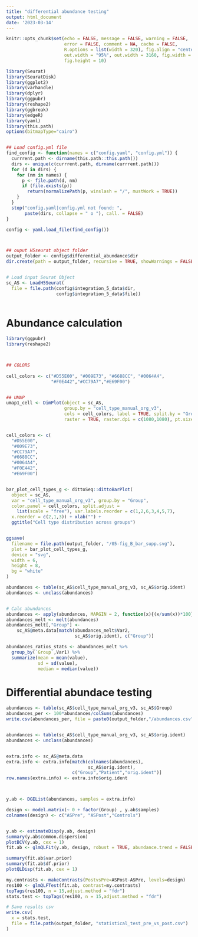 ```yaml
---
title: "differential abundance testing"
output: html_document
date: '2023-03-14'
---
```


<!--
#-------------------------------------------------------------------------------
# This script performs differential abundance between cell types
# Extended from Santamaria X et al. Nat Commun 14:5890 (2023).

# Author: Carlos Simon Foundation (Raul PM @supermegamio, Diego AC @diegoamoros)
# Date: 2023-03-14
#-------------------------------------------------------------------------------
-->

```r
knitr::opts_chunk$set(echo = FALSE, message = FALSE, warning = FALSE, 
                      error = FALSE, comment = NA, cache = FALSE,
                      R.options = list(width = 320), fig.align = "center", 
                      out.width = "95%", out.width = 3160, fig.width = 12, 
                      fig.height = 10)
```

```r
library(Seurat)
library(SeuratDisk)
library(ggplot2)
library(varhandle)
library(dplyr)
library(ggpubr)
library(reshape2)
library(ggbreak) 
library(edgeR)
library(yaml)
library(this.path)
options(bitmapType="cairo")


## Load config.yml file
find_config <- function(names = c("config.yaml", "config.yml")) {
  currrent.path <- dirname(this.path::this.path())
  dirs <- unique(c(currrent.path, dirname(currrent.path)))
  for (d in dirs) {
    for (nm in names) {
      p <- file.path(d, nm)
      if (file.exists(p))
        return(normalizePath(p, winslash = "/", mustWork = TRUE))
    }
  }
  stop("config.yaml|config.yml not found: ",
       paste(dirs, collapse = " o "), call. = FALSE)
}

config <- yaml.load_file(find_config())



## ouput H5seurat object folder
output_folder <- config$differential_abundance$dir
dir.create(path = output_folder, recursive = TRUE, showWarnings = FALSE)


# Load input Seurat Object
sc_AS <- LoadH5Seurat(
  file = file.path(config$integration_5_data$dir,
                   config$integration_5_data$file))
   
```

# Abundance calculation

```r
library(ggpubr)
library(reshape2)



## COLORS
 
cell_colors <- c("#D55E00", "#009E73", "#6688CC", "#0064A4",
                 "#F0E442","#CC79A7","#E69F00")


## UMAP 
umap1_cell <- DimPlot(object = sc_AS, 
                      group.by = "cell_type_manual_org_v3", 
                      cols = cell_colors, label = TRUE, split.by = "Group", 
                      raster = TRUE, raster.dpi = c(1080,1080), pt.size = 4)


cell_colors <- c(
  "#D55E00",
  "#009E73",
  "#CC79A7",
  "#6688CC",
  "#0064A4",
  "#F0E442",
  "#E69F00")


bar_plot_cell_types_g <- dittoSeq::dittoBarPlot(
  object = sc_AS, 
  var = "cell_type_manual_org_v3", group.by = "Group", 
  color.panel = cell_colors, split.adjust = 
    list(scale = "free"), var.labels.reorder = c(1,2,6,3,4,5,7), 
  x.reorder = c(2,1,3)) + xlab("") + 
  ggtitle("Cell type distribution across groups")


ggsave(
  filename = file.path(output_folder, "/05-fig_B_bar_supp.svg"), 
  plot = bar_plot_cell_types_g, 
  device = "svg", 
  width = 6, 
  height = 8, 
  bg = "white"
)


```


```r

abundances <- table(sc_AS$cell_type_manual_org_v3, sc_AS$orig.ident) 
abundances <- unclass(abundances) 


# Calc abundances 
abundances <- apply(abundances, MARGIN = 2, function(x){(x/sum(x))*100})
abundances_melt <- melt(abundances)
abundances_melt[,"Group"] <- 
    sc_AS@meta.data[match(abundances_melt$Var2, 
                          sc_AS$orig.ident), c("Group")]

abundances_ratios_stats <- abundances_melt %>% 
  group_by(`Group`,Var1) %>% 
  summarize(mean = mean(value),
            sd = sd(value),
            median = median(value))
```            

# Differential abundace testing

```r

abundances <- table(sc_AS$cell_type_manual_org_v3, sc_AS$Group) 
abundances_per <- 100*abundances/colSums(abundances)
write.csv(abundances_per, file = paste0(output_folder,"/abundances.csv"))


abundances <- table(sc_AS$cell_type_manual_org_v3, sc_AS$orig.ident) 
abundances <- unclass(abundances) 


extra.info <- sc_AS@meta.data
extra.info <- extra.info[match(colnames(abundances), 
                               sc_AS$orig.ident),
                         c("Group","Patient","orig.ident")]
row.names(extra.info) <- extra.info$orig.ident



y.ab <- DGEList(abundances, samples = extra.info)

design <- model.matrix(~ 0 + factor(Group) , y.ab$samples)
colnames(design) <- c("ASPre", "ASPost","Controls")


y.ab <- estimateDisp(y.ab, design)
summary(y.ab$common.dispersion)
plotBCV(y.ab, cex = 1)
fit.ab <- glmQLFit(y.ab, design, robust = TRUE, abundance.trend = FALSE)

summary(fit.ab$var.prior)
summary(fit.ab$df.prior)
plotQLDisp(fit.ab, cex = 1)

my.contrasts <- makeContrasts(PostvsPre=ASPost-ASPre, levels=design)
res100 <- glmQLFTest(fit.ab, contrast=my.contrasts)
topTags(res100, n = 15,adjust.method = "fdr")
stats.test <- topTags(res100, n = 15,adjust.method = "fdr")

# Save results csv
write.csv(
  x = stats.test, 
  file = file.path(output_folder, "statistical_test_pre_vs_post.csv")
)

```

